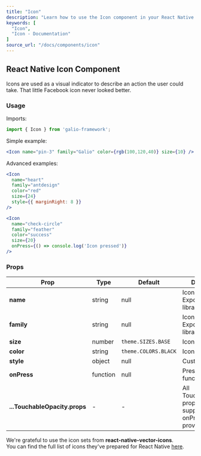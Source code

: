 ```yaml
---
title: "Icon"
description: "Learn how to use the Icon component in your React Native applications with Galio Framework."
keywords: [
  "Icon",
  "Icon - Documentation"
]
source_url: "/docs/components/icon"
---
```


## React Native Icon Component

Icons are used as a visual indicator to describe an action the user could take. That little Facebook icon never looked better.

### Usage

Imports:

```jsx
import { Icon } from 'galio-framework';
```

Simple example:

```jsx
<Icon name="pin-3" family="Galio" color={rgb(100,120,40)} size={10} />
```

Advanced examples:

```jsx
<Icon 
  name="heart" 
  family="antdesign" 
  color="red" 
  size={24}
  style={{ marginRight: 8 }}
/>

<Icon 
  name="check-circle" 
  family="feather" 
  color="success" 
  size={20}
  onPress={() => console.log('Icon pressed')}
/>
```

### Props

| Prop       | Type     | Default              | Description                                                                 |
|------------|----------|----------------------|-----------------------------------------------------------------------------|
| **name**   | string   | null                 | Icon name from Expo's icon library                                         |
| **family** | string   | null                 | Icon family from Expo's icon library                                       |
| **size**   | number   | `theme.SIZES.BASE`   | Icon size                                                                  |
| **color**  | string   | `theme.COLORS.BLACK` | Icon color                                                                 |
| **style**  | object   | null                 | Custom styles                                                              |
| **onPress**| function | null                 | Press handler function                                                     |
| **...TouchableOpacity.props** | - | - | All TouchableOpacity props are supported when onPress is provided |

We're grateful to use the icon sets from **react-native-vector-icons**.  
You can find the full list of icons they've prepared for React Native [here](https://oblador.github.io/react-native-vector-icons/).
